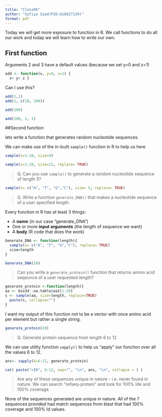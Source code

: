 ```yaml
---
title: "Class06"
author: "Safiya Sayd(PID:A18027139)"
format: pdf
---
```


Today we will get more exposure to function in R. We  call functions to do all our work and today we will learn how to write our own. 

## First function

Arguments 2 and 3 have a default values (because we set y=0 and z=1)

```r
add <- function(x, y=0, z=1) {
  x+ y+ z }
```

Can I use this?

```r
add(1,1)
add(1, c(10, 100))
```
```r
add(100)
```

```r
add(100, 1, 1)
```
##Second function

lets write a function that generates random nucleotide sequences. 

We can make use of the in-built `sample()` function in R to help us here 

```r
sample(x=1:10, size=9)
```

```r
sample(x=1:10, size=11, replace= TRUE)
```

> Q. Can you use `sample()` to generate a random nucleotide sequence of length 5?

```r
sample(x= c("A", "T", "G","C"), size= 5, replace= TRUE)
```

> Q. Write a function `generate_DNA()` that makes a nucleotide sequence of a user specified length.

Every function in R has at least 3 things:

- A **name** (in our case "generate_DNA")
- One or more **input arguments** (the length of sequence we want)
- A **body** (R code that does the work)


```r
Generate_DNA <- function(length){
  sample(x= c("A", "T", "G","C"), replace= TRUE)
  size=length 
}
```

```r
Generate_DNA(10)
```

>Can you write a `generate_protein()` function that returns amino acid seqeunce of a user requested length?

```r
generate_protein <-function(length){
aa <- bio3d::aa.table$aa1[1:20]
s <- sample(aa, size=length, replace=TRUE)
  paste(s, collapse="")
}
```


I want my output of this function not to be a vector with once amino acid per element but rather a single string.

```r
generate_protein(20)
```

> Q. Generate protein sequence from length 6 to 12

We can use utility function `sapply()` to help us "apply" our function over all the values 6 to 12. 

```r
ans<- sapply(X=6:12, generate_protein)
```

```r
cat( paste(">ID", 6:12, sep="", "\n", ans, "\n", collapse = ) )
```

> Are any of these sequences unique in nature - i.e. never found in nature. We can search "refseq-protein" and look for 100% Ide and 100% coverage

None of the sequences generated are unique in nature. All of the 7 sequences provided had match sequences from blast that had 100% coverage and 100% Id values. 
